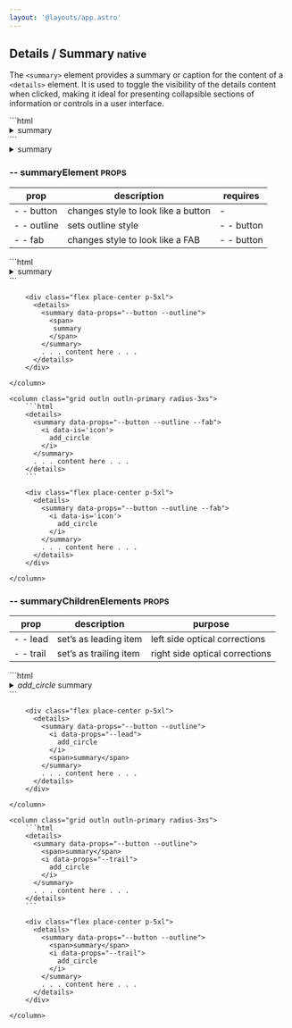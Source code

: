 ```yaml
---
layout: '@layouts/app.astro'
---
```


## Details / Summary <small> native </small>

The `<summary>` element provides a summary or caption for the content of a `<details>` element.
It is used to toggle the visibility of the details content when clicked, making it ideal for
presenting collapsible sections of information or controls in a user interface.

<x-grid style='--cols: 2;' class='outln outln-primary radius-3xs'>
	```html
	<details>
		<summary>
			<span>summary</span>
		</summary>
		. . . content here . . .
	</details>
	```
	<column class='align-center[items] flex place-center p-5xl'>
		<details>
			<summary>
				<span>summary</span>
			</summary>
			. . . content here . . .
		</details>
	</column>
</x-grid>

### -- summaryElement <small class="clr-subtext txt-sm"> PROPS </small>

| prop        | description                         | requires   |
| ----------- | ----------------------------------- | ---------- |
| - - button  | changes style to look like a button | -          |
| - - outline | sets outline style                  | - - button |
| - - fab     | changes style to look like a FAB    | - - button |

<x-grid style="--cols: 2;" class="g-sm">
    <column class="grid outln outln-primary radius-3xs">
        ```html
        <details>
          <summary data-props="--button --outline">
            <span>
              summary
            </span>
          </summary>
          . . . content here . . .
        </details>
        ```

        <div class="flex place-center p-5xl">
          <details>
            <summary data-props="--button --outline">
              <span>
               summary
              </span>
            </summary>
            . . . content here . . .
          </details>
        </div>

    </column>

    <column class="grid outln outln-primary radius-3xs">
        ```html
        <details>
          <summary data-props="--button --outline --fab">
            <i data-is='icon'>
              add_circle
            </i>
          </summary>
          . . . content here . . .
        </details>
        ```

        <div class="flex place-center p-5xl">
          <details>
            <summary data-props="--button --outline --fab">
              <i data-is='icon'>
                add_circle
              </i>
            </summary>
            . . . content here . . .
          </details>
        </div>

    </column>

</x-grid>

### -- summaryChildrenElements <small class="clr-subtext txt-sm"> PROPS </small>

| prop      | description            | purpose                        |
| --------- | ---------------------- | ------------------------------ |
| - - lead  | set’s as leading item  | left side optical corrections  |
| - - trail | set’s as trailing item | right side optical corrections |

<x-grid style="--cols: 2;" class="g-sm">
    <column class="grid outln outln-primary radius-3xs">
        ```html
        <details>
          <summary data-props="--button --outline">
            <i data-props="--lead">
              add_circle
            </i>
            <span>summary</span>
          </summary>
          . . . content here . . .
        </details>
        ```

        <div class="flex place-center p-5xl">
          <details>
            <summary data-props="--button --outline">
              <i data-props="--lead">
                add_circle
              </i>
              <span>summary</span>
            </summary>
            . . . content here . . .
          </details>
        </div>

    </column>

    <column class="grid outln outln-primary radius-3xs">
        ```html
        <details>
          <summary data-props="--button --outline">
            <span>summary</span>
            <i data-props="--trail">
              add_circle
            </i>
          </summary>
          . . . content here . . .
        </details>
        ```

        <div class="flex place-center p-5xl">
          <details>
            <summary data-props="--button --outline">
              <span>summary</span>
              <i data-props="--trail">
                add_circle
              </i>
            </summary>
            . . . content here . . .
          </details>
        </div>

    </column>

</x-grid>
